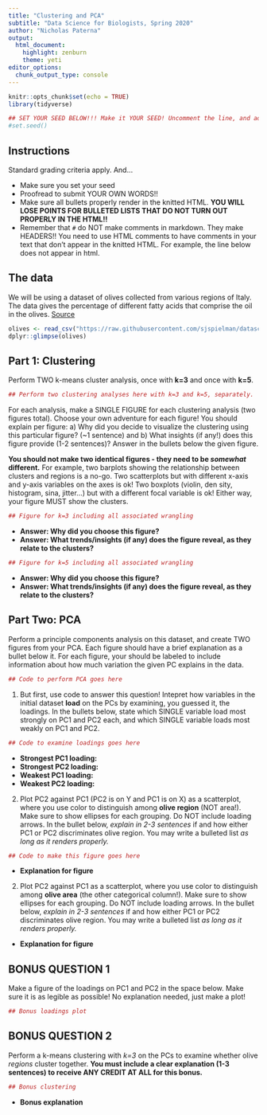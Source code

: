 ```yaml
---
title: "Clustering and PCA"
subtitle: "Data Science for Biologists, Spring 2020"
author: "Nicholas Paterna"
output: 
  html_document:
    highlight: zenburn
    theme: yeti
editor_options: 
  chunk_output_type: console
---
```



```r
knitr::opts_chunk$set(echo = TRUE)
library(tidyverse)

## SET YOUR SEED BELOW!!! Make it YOUR SEED! Uncomment the line, and add your chosen seed number into the parentheses
#set.seed()
```

## Instructions

Standard grading criteria apply. And...

+ Make sure you set your seed
+ Proofread to submit YOUR OWN WORDS!!
+ Make sure all bullets properly render in the knitted HTML. **YOU WILL LOSE POINTS FOR BULLETED LISTS THAT DO NOT TURN OUT PROPERLY IN THE HTML!!** 
+ Remember that `#` do NOT make comments in markdown. They make HEADERS!! You need to use HTML comments to have comments in your text that don't appear in the knitted HTML. For example, the line below does not appear in html.

<!-- This is an actual comment in markdown. -->

## The data

We will be using a dataset of olives collected from various regions of Italy. The data gives the percentage of different fatty acids that comprise the oil in the olives. [Source](https://rdrr.io/cran/dslabs/man/olive.html)

```r
olives <- read_csv("https://raw.githubusercontent.com/sjspielman/datascience_for_biologists/master/data/olives.csv")
dplyr::glimpse(olives)
```


## Part 1: Clustering

Perform TWO k-means cluster analysis, once with **k=3** and once with **k=5**. 

```r
## Perform two clustering analyses here with k=3 and k=5, separately.
```



For each analysis, make a SINGLE FIGURE for each clustering analysis (two figures total). Choose your own adventure for each figure! You should explain per figure: a) Why did you decide to visualize the clustering using this particular figure? (~1 sentence) and b) What insights (if any!) does this figure provide (1-2 sentences)? Answer in the bullets below the given figure. 

**You should not make two identical figures - they need to be _somewhat_ different.** For example, two barplots showing the relationship between clusters and regions is a no-go. Two scatterplots but with different x-axis and y-axis variables on the axes is ok! Two boxplots (violin, den sity, histogram, sina, jitter...) but with a different focal variable is ok! Either way, your figure MUST show the clusters.

```r
## Figure for k=3 including all associated wrangling


```

+ **Answer: Why did you choose this figure?**
+ **Answer: What trends/insights (if any)  does the figure reveal, as they relate to the clusters?**


```r
## Figure for k=5 including all associated wrangling


```

+ **Answer: Why did you choose this figure?**
+ **Answer: What trends/insights (if any) does the figure reveal, as they relate to the clusters?**


## Part Two: PCA

Perform a principle components analysis on this dataset, and create TWO figures from your PCA. Each figure should have a brief explanation as a bullet below it. For each figure, your should be labeled to include information about how much variation the given PC explains in the data.

```r
## Code to perform PCA goes here


```

1. But first, use code to answer this question! Intepret how variables in the initial dataset **load** on the PCs by examining, you guessed it, the loadings. In the bullets below, state which SINGLE variable load most strongly on PC1 and PC2 each, and which SINGLE variable loads most weakly on PC1 and PC2.

```r
## Code to examine loadings goes here
```

+ **Strongest PC1 loading:**
+ **Strongest PC2 loading:**
+ **Weakest PC1 loading:**
+ **Weakest PC2 loading:**

2. Plot PC2 against PC1 (PC2 is on Y and PC1 is on X) as a scatterplot, where you use color to distinguish among **olive region** (NOT area!). Make sure to show ellipses for each grouping. Do NOT include loading arrows. In the bullet below, _explain in 2-3 sentences_ if and how either PC1 or PC2 discriminates olive region. You may write a bulleted list *as long as it renders properly.*

```r
## Code to make this figure goes here
```

+ **Explanation for figure**

2. Plot PC2 against PC1 as a scatterplot, where you use color to distinguish among **olive area** (the other categorical column!). Make sure to show ellipses for each grouping. Do NOT include loading arrows. In the bullet below, _explain in 2-3 sentences_ if and how either PC1 or PC2 discriminates olive region. You may write a bulleted list *as long as it renders properly.*

+ **Explanation for figure**



## BONUS QUESTION 1

Make a figure of the loadings on PC1 and PC2 in the space below. Make sure it is as legible as possible! No explanation needed, just make a plot!
```r
## Bonus loadings plot
```

## BONUS QUESTION 2

Perform a k-means clustering with *k=3* on the PCs to examine whether olive *regions* cluster together. **You must include a clear explanation (1-3 sentences) to receive ANY CREDIT AT ALL for this bonus.**
```r
## Bonus clustering
```
+ **Bonus explanation**
